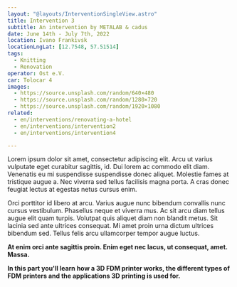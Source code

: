 ```yaml
---
layout: "@layouts/InterventionSingleView.astro"
title: Intervention 3
subtitle: An intervention by METALAB & cadus
date: June 14th - July 7th, 2022
location: Ivano Frankivsk
locationLngLat: [12.7548, 57.51514]
tags: 
  - Knitting
  - Renovation
operator: Ost e.V.
car: Tolocar 4
images:
  - https://source.unsplash.com/random/640×480
  - https://source.unsplash.com/random/1280×720
  - https://source.unsplash.com/random/1920×1080
related:
  - en/interventions/renovating-a-hotel
  - en/interventions/intervention2
  - en/interventions/intervention4

---
```

Lorem ipsum dolor sit amet, consectetur adipiscing elit. Arcu ut varius vulputate eget curabitur sagittis, id. Dui lorem ac commodo elit diam. Venenatis eu mi suspendisse suspendisse donec aliquet. Molestie fames at tristique augue a. Nec viverra sed tellus facilisis magna porta. A cras donec feugiat lectus at egestas netus cursus enim.

Orci porttitor id libero at arcu. Varius augue nunc bibendum convallis nunc cursus vestibulum. Phasellus neque et viverra mus. Ac sit arcu diam tellus augue elit quam turpis. Volutpat quis aliquet diam non blandit metus. Sit lacinia sed ante ultrices consequat. Mi amet proin urna dictum ultrices bibendum sed. Tellus felis arcu ullamcorper tempor augue luctus.

**At enim orci ante sagittis proin. Enim eget nec lacus, ut consequat, amet. Massa.**

**In this part you'll learn how a 3D FDM printer works, the different types of FDM printers and the applications 3D printing is used for.** 